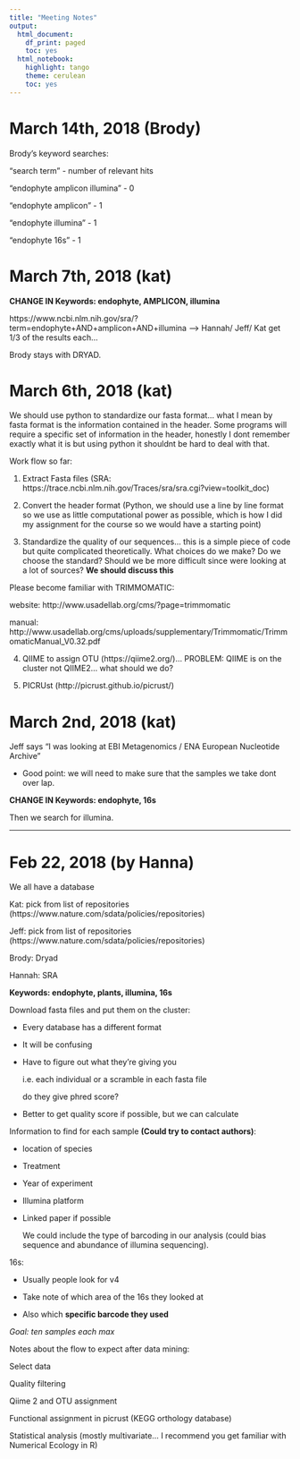 ```yaml
---
title: "Meeting Notes"
output:
  html_document:
    df_print: paged
    toc: yes
  html_notebook:
    highlight: tango
    theme: cerulean
    toc: yes
---
```

# March 14th, 2018 (Brody)

Brody's keyword searches:


"search term" - number of relevant hits


"endophyte amplicon illumina" - 0

"endophyte amplicon" - 1

"endophyte illumina" - 1

"endophyte 16s" - 1


# March 7th, 2018 (kat)

**CHANGE IN Keywords: endophyte, AMPLICON, illumina**

https://www.ncbi.nlm.nih.gov/sra/?term=endophyte+AND+amplicon+AND+illumina --> Hannah/ Jeff/ Kat get 1/3 of the results each...

Brody stays with DRYAD.


# March 6th, 2018 (kat)

We should use python to standardize our fasta format... what I mean by fasta format is the information contained in the header. Some programs will require a specific set of information in the header, honestly I dont remember exactly what it is but using python it shouldnt be hard to deal with that.

Work flow so far:

  1. Extract Fasta files (SRA: https://trace.ncbi.nlm.nih.gov/Traces/sra/sra.cgi?view=toolkit_doc)

  2. Convert the header format (Python, we should use a line by line format so we use as little computational power as possible, which is how I did my assignment for the course so we would have a starting point)

  3. Standardize the quality of our sequences... this is a simple piece of code but quite complicated theoretically. What choices do we make? Do we choose the standard? Should we be more difficult since were looking at a lot of sources? **We should discuss this** 
  
Please become familiar with TRIMMOMATIC: 

  website: http://www.usadellab.org/cms/?page=trimmomatic
  
  manual: http://www.usadellab.org/cms/uploads/supplementary/Trimmomatic/TrimmomaticManual_V0.32.pdf

  4. QIIME to assign OTU (https://qiime2.org/)... PROBLEM: QIIME is on the cluster not QIIME2... what should we do?
  
  5. PICRUst (http://picrust.github.io/picrust/)
  
  
# March 2nd, 2018 (kat)

Jeff says "I was looking at EBI Metagenomics / ENA European Nucleotide Archive"

+ Good point: we will need to make sure that the samples we take dont over lap.

**CHANGE IN Keywords: endophyte, 16s**

Then we search for illumina.

---------------------------------------------------------------------------------

# Feb 22, 2018 (by Hanna)

We all have a database

Kat: pick from list of repositories (https://www.nature.com/sdata/policies/repositories)

Jeff: pick from list of repositories (https://www.nature.com/sdata/policies/repositories)

Brody: Dryad

Hannah: SRA 




  
**Keywords: endophyte, plants, illumina, 16s**
 



Download fasta files and put them on the cluster:

* Every database has a different format

* It will be confusing

* Have to figure out what they’re giving you

    i.e. each individual or a scramble in each fasta file

    do they give phred score? 

* Better to get quality score if possible, but we can calculate
 



Information to find for each sample **(Could try to contact authors)**: 

* location of species

* Treatment

* Year of experiment

* Illumina platform

* Linked paper if possible

  We could include the type of barcoding in our analysis (could bias sequence and abundance of illumina sequencing).
 
16s:

* Usually people look for v4

* Take note of which area of the 16s they looked at

* Also which **specific barcode they used**
 
*Goal: ten samples each max*
 

 
Notes about the flow to expect after data mining:

  Select data

  Quality filtering

  Qiime 2 and OTU assignment

  Functional assignment in picrust (KEGG orthology database)
  
  Statistical analysis (mostly multivariate... I recommend you get familiar with Numerical Ecology in R)

